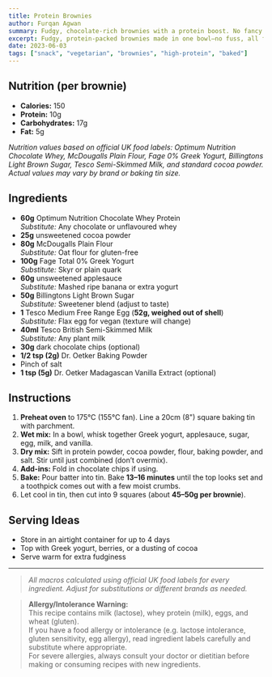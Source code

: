 ```yaml
---
title: Protein Brownies
author: Furqan Agwan
summary: Fudgy, chocolate-rich brownies with a protein boost. No fancy ingredients, just one bowl and 25 minutes.
excerpt: Fudgy, protein-packed brownies made in one bowl—no fuss, all flavor.
date: 2023-06-03
tags: ["snack", "vegetarian", "brownies", "high-protein", "baked"]
---
```


## Nutrition (per brownie)

- **Calories:** 150
- **Protein:** 10g
- **Carbohydrates:** 17g
- **Fat:** 5g

_Nutrition values based on official UK food labels: Optimum Nutrition Chocolate Whey, McDougalls Plain Flour, Fage 0% Greek Yogurt, Billingtons Light Brown Sugar, Tesco Semi-Skimmed Milk, and standard cocoa powder. Actual values may vary by brand or baking tin size._

## Ingredients

- **60g** Optimum Nutrition Chocolate Whey Protein  
  _Substitute:_ Any chocolate or unflavoured whey
- **25g** unsweetened cocoa powder
- **80g** McDougalls Plain Flour  
  _Substitute:_ Oat flour for gluten-free
- **100g** Fage Total 0% Greek Yogurt  
  _Substitute:_ Skyr or plain quark
- **60g** unsweetened applesauce  
  _Substitute:_ Mashed ripe banana or extra yogurt
- **50g** Billingtons Light Brown Sugar  
  _Substitute:_ Sweetener blend (adjust to taste)
- **1** Tesco Medium Free Range Egg (**52g, weighed out of shell**)  
  _Substitute:_ Flax egg for vegan (texture will change)
- **40ml** Tesco British Semi-Skimmed Milk  
  _Substitute:_ Any plant milk
- **30g** dark chocolate chips (optional)
- **1/2 tsp (2g)** Dr. Oetker Baking Powder
- Pinch of salt
- **1 tsp (5g)** Dr. Oetker Madagascan Vanilla Extract (optional)

## Instructions

1. **Preheat oven** to 175°C (155°C fan). Line a 20cm (8") square baking tin with parchment.
2. **Wet mix:** In a bowl, whisk together Greek yogurt, applesauce, sugar, egg, milk, and vanilla.
3. **Dry mix:** Sift in protein powder, cocoa powder, flour, baking powder, and salt. Stir until just combined (don’t overmix).
4. **Add-ins:** Fold in chocolate chips if using.
5. **Bake:** Pour batter into tin. Bake **13–16 minutes** until the top looks set and a toothpick comes out with a few moist crumbs.
6. Let cool in tin, then cut into 9 squares (about **45–50g per brownie**).

## Serving Ideas

- Store in an airtight container for up to 4 days
- Top with Greek yogurt, berries, or a dusting of cocoa
- Serve warm for extra fudginess

---

> _All macros calculated using official UK food labels for every ingredient. Adjust for substitutions or different brands as needed._

> **Allergy/Intolerance Warning:**  
> This recipe contains milk (lactose), whey protein (milk), eggs, and wheat (gluten).  
> If you have a food allergy or intolerance (e.g. lactose intolerance, gluten sensitivity, egg allergy), read ingredient labels carefully and substitute where appropriate.  
> For severe allergies, always consult your doctor or dietitian before making or consuming recipes with new ingredients.
